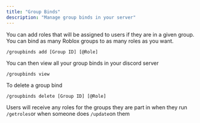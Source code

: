 ```yaml
---
title: "Group Binds"
description: "Manage group binds in your server"
---
```


You can add roles that will be assigned to users if they are in a given group. You can bind as many Roblox groups to as many roles as you want.&#x20;

```
/groupbinds add [Group ID] [@Role]
```

You can then view all your group binds in your discord server

```
/groupbinds view
```

To delete a group bind

```
/groupbinds delete [Group ID] [@Role]
```

Users will receive any roles for the groups they are part in when they run `/getroles`or when someone does `/update`on them